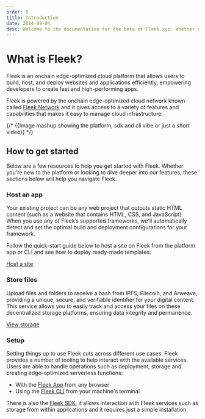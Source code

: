 ```yaml
---
order: 0
title: Introduction
date: 2024-09-04
desc: Welcome to the documentation for the beta of Fleek.xyz. Whether you are an expert or an absolute beginner, you'll find your answers here.
---
```



# What is Fleek?

Fleek is an onchain edge-optimized cloud platform that allows users to build, host, and deploy websites and applications efficiently, empowering developers to create fast and high-performing apps.

Fleek is powered by the onchain edge-optimized cloud network known called [Fleek Network](/docs/infrastructure/) and it gives access to a variety of features and capabilities that makes it easy to manage cloud infrastructure.

{/* {{Image mashup showing the platform, sdk and cli vibe or just a short video}} */}

<div className="my-12 bg-gray-dark-6 p-[1px]" />

## How to get started

Below are a few resources to help you get started with Fleek. Whether you're new to the platform or looking to dive deeper into our features, these sections below will help you navigate Fleek.

<div className="my-12 bg-gray-dark-6 p-[1px]" />

### Host an app

Your existing project can be any web project that outputs static HTML content (such as a website that contains HTML, CSS, and JavaScript). When you use any of Fleek’s supported frameworks, we'll automatically detect and set the optimal build and deployment configurations for your framework.

Follow the quick-start guide below to host a site on Fleek from the platform app or CLI and see how to deploy ready-made templates:

<div className="typo-btn-l mb-32">
  <a href="/docs/getting_started/host_an_app">
    <ButtonGray>
      <div>Host a site</div>
    </ButtonGray>
  </a>
</div>

<div className="my-12 bg-gray-dark-6 p-[1px]" />

### Store files

Upload files and folders to receive a hash from IPFS, Filecoin, and Arweave, providing a unique, secure, and verifiable identifier for your digital content. This service allows you to easily track and access your files on these decentralized storage platforms, ensuring data integrity and permanence.

<div className="typo-btn-l mb-32">
  <a href="/docs/platform/storage">
    <ButtonGray>
      <div>View storage</div>
    </ButtonGray>
  </a>
</div>

<div className="my-12 bg-gray-dark-6 p-[1px]" />

### Setup

Setting things up to use Fleek cuts across different use cases. Fleek provides a number of tooling to help interact with
the available services. Users are able to handle operations such as deployment, storage and creating edge-optimized serverless functions:

- With the [Fleek App](/docs/platform#using-fleek) from any browser
- Using the [Fleek CLI](/docs/cli) from your machine's terminal

There is also the [Fleek SDK](/docs/sdk), it allows interaction with Fleek services such as storage from within applications and it requires just a simple installation.
